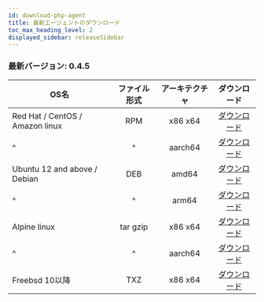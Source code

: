 ```yaml
---
id: download-php-agent
title: 最新エージェントのダウンロード
toc_max_heading_level: 2
displayed_sidebar: releaseSidebar
---
```


### 最新バージョン: 0.4.5

| OS名                             |  ファイル形式  | アーキテクチャ |                                     ダウンロード                                    |
| ------------------------------- | :------: | :-----: | :---------------------------------------------------------------------------: |
| Red Hat / CentOS / Amazon linux |    RPM   | x86 x64 | [ダウンロード](https://repo.whatap.io/centos/6/x86_64/whatap-php-2.11-2.x86_64.rpm) |
| \^                              |    \^    | aarch64 | [ダウンロード](https://repo.whatap.io/centos/7/aarch64/whatap-php-2.11-2.aarch64.rpm) |
| Ubuntu 12 and above / Debian    |    DEB   |  amd64  |   [ダウンロード](https://repo.whatap.io/debian/unstable/whatap-php_2.11.2_amd64.deb)  |
| \^                              |    \^    |  arm64  |  [ダウンロード](https://repo.whatap.io/debian/unstable/whatap-php_2.11.2_arm64.deb) |
| Alpine linux                    | tar gzip | x86 x64 |    [ダウンロード](https://repo.whatap.io/alpine/x86_64/whatap-php-2.11.2.tar.gz)    |
| \^                              |    \^    | aarch64 |    [ダウンロード](https://repo.whatap.io/alpine/aarch64/whatap-php-2.11.2.tar.gz)   |
| Freebsd 10以降                    |    TXZ   | x86 x64 |       [ダウンロード](https://repo.whatap.io/freebsd/10/whatap-php-2.11.2.txz)    |
